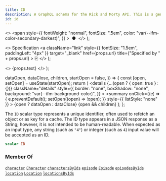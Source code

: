 ```yaml
---
title: ID
description: A GraphQL schema for the Rick and Morty API. This is a generated file.
id: id
---
```


  <>
    <span
      style={{
        fontWeight: "normal",
        fontSize: ".5em",
        color: "var(--ifm-color-secondary-darkest)",
      }}
    >
      &nbsp;●&nbsp;
    </span>
  </>
);

  <>
    Specification
    <a
      className="link"
      style={{ fontSize: "1.5em", paddingLeft: "4px" }}
      target="_blank"
      href={props.url}
      title={"Specified by " + props.url}
    >
      ⎘
    </a>
  </>
);

  <>
    <span className={props.class}>{props.text}</span>
  </>
);


  dataOpen,
  dataClose,
  children,
  startOpen = false,
}) => {
  const [open, setOpen] = useState(startOpen);
  return (
    <details
      {...(open ? { open: true } : {})}
      className="details"
      style={{
        border: "none",
        boxShadow: "none",
        background: "var(--ifm-background-color)",
      }}
    >
      <summary
        onClick={(e) => {
          e.preventDefault();
          setOpen((open) => !open);
        }}
        style={{ listStyle: "none" }}
      >
        {open ? dataOpen : dataClose}
      </summary>
      {open && children}
    </details>
  );
};

The `ID` scalar type represents a unique identifier, often used to refetch an object or as key for a cache. The ID type appears in a JSON response as a String; however, it is not intended to be human-readable. When expected as an input type, any string (such as `"4"`) or integer (such as `4`) input value will be accepted as an ID.

```graphql
scalar ID
```

### Member Of

[`character`](/schema/operations/queries/character.mdx) <Badge class="badge badge--secondary" text="query"/><Bullet />[`Character`](/schema/types/objects/character.mdx) <Badge class="badge badge--secondary" text="object"/><Bullet />[`charactersByIds`](/schema/operations/queries/characters-by-ids.mdx) <Badge class="badge badge--secondary" text="query"/><Bullet />[`episode`](/schema/operations/queries/episode.mdx) <Badge class="badge badge--secondary" text="query"/><Bullet />[`Episode`](/schema/types/objects/episode.mdx) <Badge class="badge badge--secondary" text="object"/><Bullet />[`episodesByIds`](/schema/operations/queries/episodes-by-ids.mdx) <Badge class="badge badge--secondary" text="query"/><Bullet />[`location`](/schema/operations/queries/location.mdx) <Badge class="badge badge--secondary" text="query"/><Bullet />[`Location`](/schema/types/objects/location.mdx) <Badge class="badge badge--secondary" text="object"/><Bullet />[`locationsByIds`](/schema/operations/queries/locations-by-ids.mdx) <Badge class="badge badge--secondary" text="query"/>
